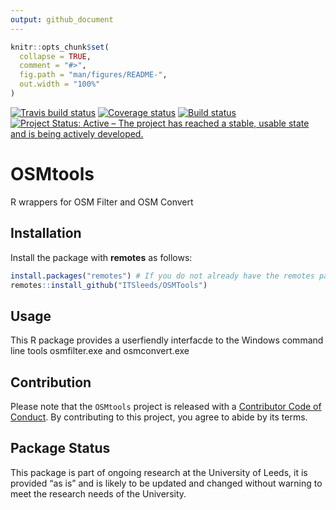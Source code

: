 ```yaml
---
output: github_document
---
```


<!-- README.md is generated from README.Rmd. Please edit that file -->

```r
knitr::opts_chunk$set(
  collapse = TRUE,
  comment = "#>",
  fig.path = "man/figures/README-",
  out.width = "100%"
)
```

[![Travis build status](https://travis-ci.org/ITSLeeds/OSMtools.svg?branch=master)](https://travis-ci.org/ITSLeeds/OSMtools) [![Coverage status](https://codecov.io/gh/ITSLeeds/OSMtools/branch/master/graph/badge.svg)](https://codecov.io/github/ITSLeeds/OSMtools?branch=master) [![Build status](https://ci.appveyor.com/api/projects/status/gqp3smc04as3qg85?svg=true)](https://ci.appveyor.com/project/layik/OSMtools-05ana) [![Project Status: Active – The project has reached a stable, usable state and is being actively developed.](https://www.repostatus.org/badges/latest/active.svg)](https://www.repostatus.org/#active)


# OSMtools

R wrappers for OSM Filter and OSM Convert

## Installation

Install the package with **remotes** as follows:

```r
install.packages("remotes") # If you do not already have the remotes package
remotes::install_github("ITSleeds/OSMTools")
```

## Usage

This R package provides a userfiendly interfacde to the Windows command line tools osmfilter.exe and osmconvert.exe


## Contribution

Please note that the `OSMtools` project is released with a [Contributor Code of Conduct](CODE_OF_CONDUCT.md). By contributing to this project, you agree to abide by its terms.


## Package Status

This package is part of ongoing research at the University of Leeds, it is provided "as is" and is likely to be updated and changed without warning to meet the research needs of the University.
